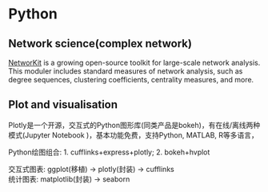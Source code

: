 # Python  

## Network science(complex network)

[NetworKit](https://networkit.github.io/) is a growing open-source toolkit for large-scale network analysis.
This moduler includes standard measures of network analysis, such as degree sequences, clustering coefficients, centrality measures, and more. 



## Plot and visualisation

Plotly是一个开源，交互式的Python图形库(同类产品是bokeh)，有在线/离线两种模式(Jupyter Notebook )，基本功能免费，支持Python, MATLAB, R等多语言，

Python绘图组合: 1. cufflinks+express+plotly; 2. bokeh+hvplot

交互式图表: ggplot(移植) -> plotly(封装) -> cufflinks  
  统计图表: matplotlib(封装) -> seaborn
